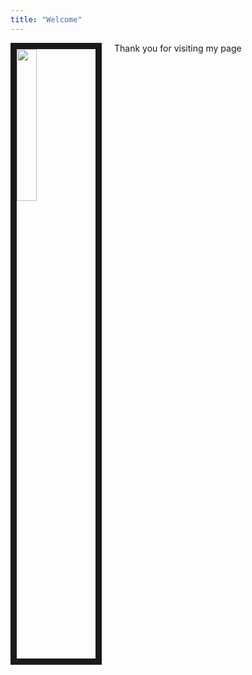 ```yaml
---
title: "Welcome"
---
```

<head>
  <script async src="https://pagead2.googlesyndication.com/pagead/js/adsbygoogle.js?client=ca-pub-4447780400240825" crossorigin="anonymous"></script>
</head>

Thank you for visiting my page 
<img src="myphoto.jpg" style="width:25%; border:10px solid; margin-right: 20px" align="left">